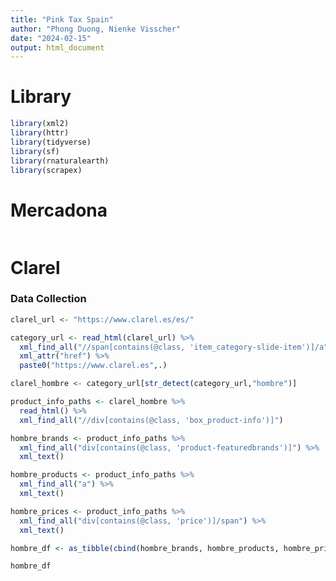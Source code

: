 ```yaml
---
title: "Pink Tax Spain"
author: "Phong Duong, Nienke Visscher"
date: "2024-02-15"
output: html_document
---
```


# Library

```r
library(xml2)
library(httr)
library(tidyverse)
library(sf)
library(rnaturalearth)
library(scrapex)
```

# Mercadona

```r

```

# Clarel

### Data Collection

```r
clarel_url <- "https://www.clarel.es/es/"

category_url <- read_html(clarel_url) %>% 
  xml_find_all("//span[contains(@class, 'item_category-slide-item')]/a") %>% 
  xml_attr("href") %>% 
  paste0("https://www.clarel.es",.)
```

```r
clarel_hombre <- category_url[str_detect(category_url,"hombre")]

product_info_paths <- clarel_hombre %>%
  read_html() %>% 
  xml_find_all("//div[contains(@class, 'box_product-info')]")
```

```r
hombre_brands <- product_info_paths %>% 
  xml_find_all("div[contains(@class, 'product-featuredbrands')]") %>% 
  xml_text()

hombre_products <- product_info_paths %>% 
  xml_find_all("a") %>% 
  xml_text()

hombre_prices <- product_info_paths %>% 
  xml_find_all("div[contains(@class, 'price')]/span") %>% 
  xml_text()

hombre_df <- as_tibble(cbind(hombre_brands, hombre_products, hombre_prices))

hombre_df
```
